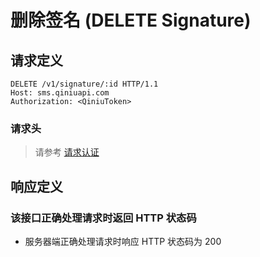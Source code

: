 # 删除签名 (DELETE Signature)

## 请求定义

```
DELETE /v1/signature/:id HTTP/1.1
Host: sms.qiniuapi.com
Authorization: <QiniuToken>
```

### 请求头

> 请参考 [请求认证](/sms/api/5842/sms-api-authentication)


## 响应定义

### 该接口正确处理请求时返回 HTTP 状态码

- 服务器端正确处理请求时响应 HTTP 状态码为 200